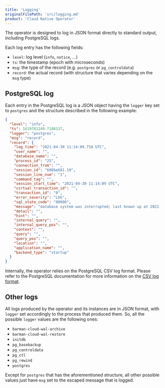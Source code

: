 ```yaml
---
title: 'Logging'
originalFilePath: 'src/logging.md'
product: 'Cloud Native Operator'
---
```


The operator is designed to log in JSON format directly to standard
output, including PostgreSQL logs.

Each log entry has the following fields:

- `level`: log level (`info`, `notice`, ...)
- `ts`: the timestamp (epoch with microseconds)
- `msg`: the type of the record (e.g. `postgres` or `pg_controldata`)
- `record`: the actual record (with structure that varies depending on the
  `msg` type)

## PostgreSQL log

Each entry in the PostgreSQL log is a JSON object having the `logger` key set to `postgres` and the structure described in the following example:

```json
{
  "level": "info",
  "ts": 1619781249.7188137,
  "logger": "postgres",
  "msg": "record",
  "record": {
    "log_time": "2021-04-30 11:14:09.718 UTC",
    "user_name": "",
    "database_name": "",
    "process_id": "25",
    "connection_from": "",
    "session_id": "608be681.19",
    "session_line_num": "1",
    "command_tag": "",
    "session_start_time": "2021-04-30 11:14:09 UTC",
    "virtual_transaction_id": "",
    "transaction_id": "0",
    "error_severity": "LOG",
    "sql_state_code": "00000",
    "message": "database system was interrupted; last known up at 2021-04-30 11:14:07 UTC",
    "detail": "",
    "hint": "",
    "internal_query": "",
    "internal_query_pos": "",
    "context": "",
    "query": "",
    "query_pos": "",
    "location": "",
    "application_name": "",
    "backend_type": "startup"
  }
}
```

Internally, the operator relies on the PostgreSQL CSV log format.
Please refer to the PostgreSQL documentation for more information
on the [CSV log format](https://www.postgresql.org/docs/current/runtime-config-logging.html).

## Other logs
All logs produced by the operator and its instances are in JSON format, with `logger` set accordingly to the process 
that produced them. So, all the possible `logger` values are the following ones:
- `barman-cloud-wal-archive`
- `barman-cloud-wal-restore`
- `initdb`
- `pg_basebackup`
- `pg_controldata`
- `pg_ctl`
- `pg_rewind`
- `postgres`

Except for `postgres` that has the aforementioned structure, all other possible values just have `msg` set to the 
escaped message that is logged.